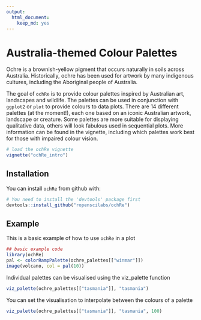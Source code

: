 ```yaml
---
output: 
  html_document: 
    keep_md: yes
---
```


# Australia-themed Colour Palettes

Ochre is a brownish-yellow pigment that occurs naturally in soils across Australia. Historically, ochre has been used for artwork by many indigenous cultures, including the Aboriginal people of Australia.

The goal of `ochRe` is to provide colour palettes inspired by Australian art, landscapes and wildlife. The palettes can be used in conjunction with `ggplot2` or `plot` to provide colours to data plots.
There are 14 different palettes (at the moment!), each one based on an iconic Australian artwork, landscape or creature.
Some palettes are more suitable for displaying qualitative data, others will look fabulous used in sequential plots.
More information can be found in the vignette, including which palettes work best for those with impaired colour vision.

```r
# load the ochRe vignette
vignette("ochRe_intro")
```

## Installation

You can install `ochRe` from github with:

```r
# You need to install the 'devtools' package first
devtools::install_github("ropenscilabs/ochRe")
```

## Example

This is a basic example of how to use `ochRe` in a plot

```r
## basic example code
library(ochRe)
pal <- colorRampPalette(ochre_palettes[["winmar"]])
image(volcano, col = pal(10))
```

Individual palettes can be visualised using the viz_palette function
```r
viz_palette(ochre_palettes[["tasmania"]], "tasmania")
```

You can set the visualisation to interpolate between the colours of a palette
```r
viz_palette(ochre_palettes[["tasmania"]], "tasmania", 100)
```
